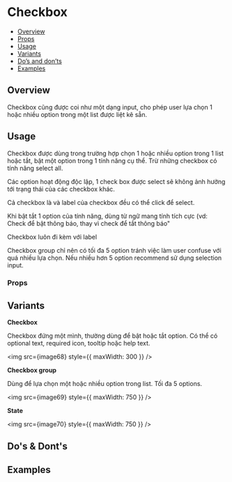 
<Meta of={Stories} />

# Checkbox

- [Overview](#overview)
- [Props](#props)
- [Usage](#usage)
- [Variants](#variants)
- [Do’s and don’ts](#dos--donts)
- [Examples](#examples)

## Overview

Checkbox cũng được coi như một dạng input, cho phép user lựa chọn 1 hoặc
nhiều option trong một list được liệt kê sẵn.

<Canvas of={Stories.Default} />

## Usage

Checkbox được dùng trong trường hợp chọn 1 hoặc nhiều option trong 1
list hoặc tắt, bật một option trong 1 tính năng cụ thể. Trừ những
checkbox có tính năng select all.

Các option hoạt động độc lập, 1 check box được select sẽ không ảnh hưởng
tới trạng thái của các checkbox khác.

Cả checkbox là và label của checkbox đều có thể click để select.

Khi bật tắt 1 option của tính năng, dùng từ ngữ mang tính tích cực (vd:
Check để bật thông báo, thay vì check để tắt thông báo\"

Checkbox luôn đi kèm với label

Checkbox group chỉ nên có tối đa 5 option tránh việc làm user confuse
với quá nhiều lựa chọn. Nếu nhiều hơn 5 option recommend sử dụng
selection input.

### Props

<Controls of={Stories.Default} />

## Variants

**Checkbox**

Checkbox đứng một mình, thường dùng để bật hoặc tắt option. Có thể có
optional text, required icon, tooltip hoặc help text.

<img src={image68} style={{ maxWidth: 300 }} />

**Checkbox group**

Dùng để lựa chọn một hoặc nhiều option trong list. Tối đa 5 options.

<img src={image69} style={{ maxWidth: 750 }} />

**State**

<img src={image70} style={{ maxWidth: 750 }} />

## Do's & Dont's

## Examples

<Canvas of={Stories.Variants} />
